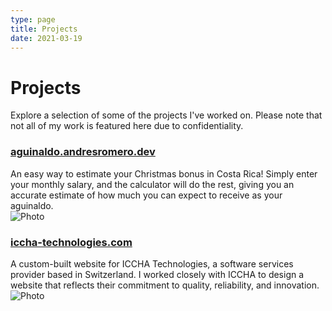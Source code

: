 ```yaml
---
type: page
title: Projects
date: 2021-03-19
---
```


# Projects

Explore a selection of some of the projects I've worked on. Please note that not all of my work is featured here due to confidentiality.


### [aguinaldo.andresromero.dev](https://aguinaldo.andresromero.dev/)
An easy way to estimate your Christmas bonus in Costa Rica! Simply enter your monthly salary, and the calculator will do the rest, giving you an accurate estimate of how much you can expect to receive as your aguinaldo.
<br/>
<Image
  src="/images/aguinaldocr.jpg"
  alt="Photo"
  width={850}
  height={550}
  priority
  className="next-image"
/>

### [iccha-technologies.com](https://www.iccha-technologies.com/)
A custom-built website for ICCHA Technologies, a software services provider based in Switzerland.
I worked closely with ICCHA to design a website that reflects their commitment to quality, reliability, and innovation. 
<br/>
<Image
  src="/images/icchasite.jpg"
  alt="Photo"
  width={850}
  height={550}
  priority
  className="next-image"
/>